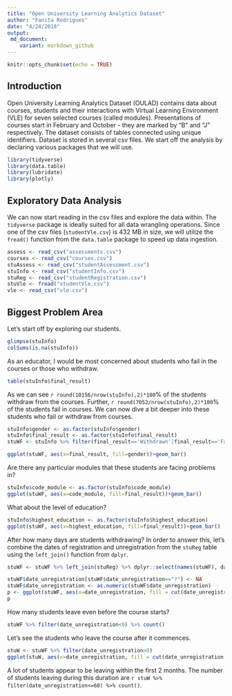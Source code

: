 ```yaml
---
title: "Open University Learning Analytics Dataset"
author: "Fanita Rodrigues"
date: "4/24/2018"
output: 
 md_document:
    variant: markdown_github
---
```


```r
knitr::opts_chunk$set(echo = TRUE)
```

## Introduction

 Open University Learning Analytics Dataset (OULAD) contains data about 
    courses, students and their interactions with Virtual Learning 
    Environment (VLE) for seven selected courses (called modules). Presentations
    of courses start in February and October - they are marked by "B" and "J" 
    respectively. The dataset consists of tables connected using unique 
    identifiers. Dataset is stored in several csv files. We start off the analysis by declaring various packages that we will use.
```r
library(tidyverse)
library(data.table)
library(lubridate)
library(plotly)
```

## Exploratory Data Analysis

We can now start reading in the csv files and explore the data within. The `tidyverse` package is ideally suited for all data wrangling operations. Since one of the csv files (`studentVle.csv`) is 432 MB in size, we will utilize the `fread()` function from the `data.table` package to speed up data ingestion.

```r
assess <- read_csv("assessments.csv")
courses <- read_csv("courses.csv")
stuAssess <- read_csv("studentAssessment.csv")
stuInfo <- read_csv("studentInfo.csv")
stuReg <- read_csv("studentRegistration.csv")
stuVle <- fread("studentVle.csv")
vle <- read_csv("vle.csv")
```

## Biggest Problem Area
Let's start off by exploring our students.

```r
glimpse(stuInfo)
colSums(is.na(stuInfo))
```

As an educator, I would be most concerned about students who fail in the courses or those who withdraw.
```r
table(stuInfo$final_result)
```

As we can see `r round(10156/nrow(stuInfo),2)*100`% of the students withdraw from the courses. Further, `r round(7052/nrow(stuInfo),2)*100`% of the students fail in courses. We can now dive a bit deeper into these students who fail or withdraw from courses.

```r
stuInfo$gender <- as.factor(stuInfo$gender)
stuInfo$final_result <- as.factor(stuInfo$final_result)
stuWF <- stuInfo %>% filter(final_result=='Withdrawn'|final_result=='Fail')

ggplot(stuWF, aes(x=final_result, fill=gender))+geom_bar()
```

Are there any particular modules that these students are facing problems in?
```r
stuInfo$code_module <- as.factor(stuInfo$code_module)
ggplot(stuWF, aes(x=code_module, fill=final_result))+geom_bar()
```

What about the level of education?

```r
stuInfo$highest_education <- as.factor(stuInfo$highest_education)
ggplot(stuWF, aes(x=highest_education, fill=final_result))+geom_bar()
```

After how many days are students withdrawing? In order to answer this, let's combine the dates of registration and unregistration from the `stuReg` table using the `left_join()` function from `dplyr`.

```r
stuWF <- stuWF %>% left_join(stuReg) %>% dplyr::select(names(stuWF), date_registration, date_unregistration)

stuWF$date_unregistration[stuWF$date_unregistration=="?"] <- NA
stuWF$date_unregistration <- as.numeric(stuWF$date_unregistration)
p <- ggplot(stuWF, aes(x=date_unregistration, fill = cut(date_unregistration, 100)))+geom_histogram(show.legend = FALSE,binwidth = 20)
p
```
 
How many students leave even before the course starts?
```r
stuWF %>% filter(date_unregistration<0) %>% count()
```

Let's see the students who leave the course after it commences.

```r
stuW <- stuWF %>% filter(date_unregistration>0)
ggplot(stuW, aes(x=date_unregistration, fill = cut(date_unregistration, 100)))+geom_histogram(show.legend = FALSE,binwidth = 20)
```

A lot of students appear to be leaving within the first 2 months. The number of students leaving during this duration are `r stuW %>% filter(date_unregistration<=60) %>% count()`.